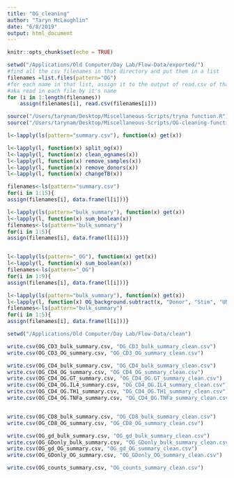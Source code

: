 ```yaml
---
title: "OG_cleaning"
author: "Taryn McLaughlin"
date: "6/8/2019"
output: html_document
---
```


```r
knitr::opts_chunk$set(echo = TRUE)
```

```r
setwd("/Applications/Old Computer/Day Lab/Flow-Data/exported/")
#find all the csv filenames in that directory and put them in a list
filenames =list.files(pattern="OG")
#for each name in that list, assign it to the output of read.csv of that name
#aka read in each file by it's name
for (i in 1:length(filenames)) 
    assign(filenames[i], read.csv(filenames[i]))
```

```r
source("/Users/tarynam/Desktop/Miscellaneous-Scripts/tryna function.R")
source("/Users/tarynam/Desktop/Miscellaneous-Scripts/OG-cleaning-functions.R")
```

```r
l<-lapply(ls(pattern="summary.csv"), function(x) get(x))

l<-lapply(l, function(x) split_og(x))
l<-lapply(l, function(x) clean_ognames(x))
l<-lapply(l, function(x) remove_samples(x))
l<-lapply(l, function(x) remove_donors(x))
l<-lapply(l, function(x) changeTB(x))

filenames<-ls(pattern="summary.csv")
for(i in 1:15){
assign(filenames[i], data.frame(l[i]))}
```


```r
l<-lapply(ls(pattern="bulk_summary"), function(x) get(x))
l<-lapply(l, function(x) sum_boolean(x))
filenames<-ls(pattern="bulk_summary")
for(i in 1:5){
assign(filenames[i], data.frame(l[i]))}


l<-lapply(ls(pattern="_OG"), function(x) get(x))
l<-lapply(l, function(x) sum_boolean(x))
filenames<-ls(pattern="_OG")
for(i in 1:9){
assign(filenames[i], data.frame(l[i]))}
```

```r
l<-lapply(ls(pattern="bulk_summary"), function(x) get(x))
l<-lapply(l, function(x) OG_background.subtract(x, "Donor", "Stim", "UN", "OG_freq"))
filenames<-ls(pattern="bulk_summary")
for(i in 1:5){
assign(filenames[i], data.frame(l[i]))}
```


```r
setwd("/Applications/Old Computer/Day Lab/Flow-Data/clean")

write.csv(OG_CD3_bulk_summary.csv, "OG_CD3_bulk_summary_clean.csv")
write.csv(OG_CD3_OG_summary.csv, "OG_CD3_OG_summary_clean.csv")

write.csv(OG_CD4_bulk_summary.csv, "OG_CD4_bulk_summary_clean.csv")
write.csv(OG_CD4_OG_summary.csv, "OG_CD4_OG_summary_clean.csv")
write.csv(OG_CD4_OG.GT_summary.csv, "OG_CD4_OG.GT_summary_clean.csv")
write.csv(OG_CD4_OG.IL4_summary.csv, "OG_CD4_OG.IL4_summary_clean.csv")
write.csv(OG_CD4_OG.TH1_summary.csv, "OG_CD4_OG.TH1_summary_clean.csv")
write.csv(OG_CD4_OG.TNFa_summary.csv, "OG_CD4_OG.TNFa_summary_clean.csv")


write.csv(OG_CD8_bulk_summary.csv, "OG_CD8_bulk_summary_clean.csv")
write.csv(OG_CD8_OG_summary.csv, "OG_CD8_OG_summary_clean.csv")

write.csv(OG_gd_bulk_summary.csv, "OG_gd_bulk_summary_clean.csv")
write.csv(OG_GDonly_bulk_summary.csv, "OG_GDonly_bulk_summary_clean.csv")
write.csv(OG_gd_OG_summary.csv, "OG_gd_OG_summary_clean.csv")
write.csv(OG_GDonly_OG_summary.csv, "OG_GDonly_OG_summary_clean.csv")

write.csv(OG_counts_summary.csv, "OG_counts_summary_clean.csv")
```


